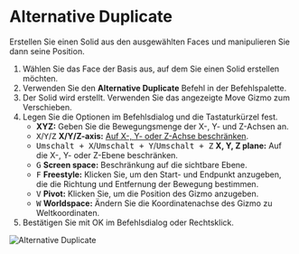 
# Alternative Duplicate

<Reference shortcut="Alt + D" command="Alternative Duplicate" button="Links von der Befehlsleiste" />

Erstellen Sie einen Solid aus den ausgewählten Faces und manipulieren Sie dann seine Position.

1. Wählen Sie das Face der Basis aus, auf dem Sie einen Solid erstellen möchten.
2. Verwenden Sie den **Alternative Duplicate** Befehl in der Befehlspalette.
3. Der Solid wird erstellt. Verwenden Sie das angezeigte Move Gizmo zum Verschieben.
4. Legen Sie die Optionen im Befehlsdialog und die Tastaturkürzel fest.
    - **XYZ:** Geben Sie die Bewegungsmenge der X-, Y- und Z-Achsen an.
    - <kbd>X</kbd>/<kbd>Y</kbd>/<kbd>Z</kbd> **X/Y/Z-axis:** [Auf X-, Y- oder Z-Achse beschränken](./sketching-essentials#constrain-to-an-axis).
    - <kbd>Umschalt + X</kbd>/<kbd>Umschalt + Y</kbd>/<kbd>Umschalt + Z</kbd> **X, Y, Z plane:** Auf die X-, Y- oder Z-Ebene beschränken.
    - <kbd>G</kbd> **Screen space:** Beschränkung auf die sichtbare Ebene.
    - <kbd>F</kbd> **Freestyle:** Klicken Sie, um den Start- und Endpunkt anzugeben, die die Richtung und Entfernung der Bewegung bestimmen.
    - <kbd>V</kbd> **Pivot:** Klicken Sie, um die Position des Gizmo anzugeben.
    - <kbd>W</kbd> **Worldspace:** Ändern Sie die Koordinatenachse des Gizmo zu Weltkoordinaten.
4. Bestätigen Sie mit OK im Befehlsdialog oder Rechtsklick.

![Alternative Duplicate](/img/alternative-duplicate.gif)